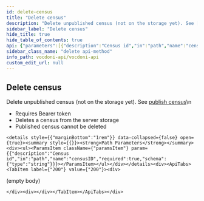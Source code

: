 ```yaml
---
id: delete-census
title: "Delete census"
description: "Delete unpublished census (not on the storage yet). See [publish census](census-publish)\n"
sidebar_label: "Delete census"
hide_title: true
hide_table_of_contents: true
api: {"parameters":[{"description":"Census id","in":"path","name":"censusID","required":true,"schema":{"type":"string"}}],"responses":{"200":{"description":"(empty body)"}},"tags":["Censuses"],"description":"Delete unpublished census (not on the storage yet). See [publish census](census-publish)\\n\n- Requires Bearer token\n- Deletes a census from the server storage\n- Published census cannot be deleted","method":"delete","path":"/censuses/{censusID}","servers":[{"url":"https:/api-dev.vocdoni.net/v2/"}],"securitySchemes":{"BasicAuth":{"scheme":"basic","type":"http"}},"info":{"contact":{},"description":"The Vocdoni API is a REST API that substitutes the previous RPCs in order to make it easier for  developers/integrators to build on top of the voting protocol. This API facilitates creating votings using Vocdoni, without the hassle of learning a complex blockchain platform, allowing to perform all the features that enable the voting protocol such as creating an account, entity, voting process, census & vote, abstracting as much as possible the complexity and offering simple and straightforward methods to perform those actions. \n\nYou can review the API endpoints documentation in this section, the main entities are:\n\n- [**Chain**](chain): The Vocdoni blockchain is named Vochain. It is a Byzantine fault-tolerant network based on Tendermint that executes the Vocdoni Protocol logic represented as a state machine. Its main purpose is to register votes in a  decentralized and verifiable format. In those endpoints, you can consult the state of the chain, transactions costs,  list organizations and get more Vochain info.\n- [**Accounts**](accounts): Identified by an Ethereum like address. An account can create and manage elections, transfer tokens, give power to other accounts on his behalf (delegates) and manage its metadata.\n- [**Elections**](elections): Is a rule-set of options and requirements for creating a process in which people vote a series of options. To know more about the params of an election and its lifecycle go [here](../get-started/intro#23-elections). In this section you will find all information related to an election as its information, election keys, submitted votes & how to create a new election.\n- [**Censuses**](censuses): The census is a key component of any voting process. It specifies the set of users (identified by a public key or address) eligible for participating in an election. To understand more about the Censuses you can check [here](../get-started/intro#21-the-census). Here you will be able to get censuses information like the Merkle root, total weight & size, import/export the censuses and create new ones.\n- [**Votes**](votes): All the information related to the vote issued by a participant in a vote, you can check the validity of the vote, consult your information and send a vote.\n\n\n### Errors \n\nBackend error messages list are defined here: https://github.com/vocdoni/vocdoni-node/blob/master/api/errors.go\n\nAbout the **204 no content** error: this message will be returned only if the asset being queried cannot be found but no other errors have occurred. This response is commonly used to prevent Javascript errors that may arise when a client is waiting for a  transaction to be published. During this waiting period, the client can repeatedly query the endpoint until a  successful response with a status code of 200 is received, thereby avoiding any errors that may occur due to the transaction not being published yet.","title":"Vocdoni API","version":"2.0.0"},"postman":{"name":"Delete census","description":{"content":"Delete unpublished census (not on the storage yet). See [publish census](census-publish)\\n\n- Requires Bearer token\n- Deletes a census from the server storage\n- Published census cannot be deleted","type":"text/plain"},"url":{"path":["censuses",":censusID"],"host":["{{baseUrl}}"],"query":[],"variable":[{"disabled":false,"description":{"content":"(Required) Census id","type":"text/plain"},"type":"any","value":"","key":"censusID"}]},"method":"DELETE"}}
sidebar_class_name: "delete api-method"
info_path: vocdoni-api/vocdoni-api
custom_edit_url: null
---
```



## Delete census



Delete unpublished census (not on the storage yet). See [publish census](census-publish)\n
- Requires Bearer token
- Deletes a census from the server storage
- Published census cannot be deleted

````mdx-code-block
<details style={{"marginBottom":"1rem"}} data-collapsed={false} open={true}><summary style={{}}><strong>Path Parameters</strong></summary><div><ul><ParamsItem className={"paramsItem"} param={{"description":"Census id","in":"path","name":"censusID","required":true,"schema":{"type":"string"}}}></ParamsItem></ul></div></details><div><ApiTabs><TabItem label={"200"} value={"200"}><div>
````

(empty body)

````mdx-code-block
</div><div></div></TabItem></ApiTabs></div>
````
      
